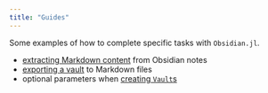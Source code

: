 ```yaml
---
title: "Guides"
---
```



Some examples of how to complete specific tasks with `Obsidian.jl`.


- [extracting Markdown content](./markdownoptions.qmd) from Obsidian notes
- [exporting a vault](./website.qmd) to Markdown files
- optional parameters when [creating `Vault`s](./constructors.qmd)



